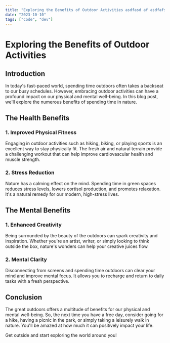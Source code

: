 ```yaml
---
title: "Exploring the Benefits of Outdoor Activities asdfasd af asdfafs asdasf asdfasf"
date: "2023-10-10"
tags: ["code", "dev"]
---
```


# Exploring the Benefits of Outdoor Activities

## Introduction

In today's fast-paced world, spending time outdoors often takes a backseat to our busy schedules. However, embracing outdoor activities can have a profound impact on our physical and mental well-being. In this blog post, we'll explore the numerous benefits of spending time in nature.

<CustomImage src="https://raw.githubusercontent.com/ttt-tin/blogposts/main/images/test.jpg" alt="Test image" />

## The Health Benefits

### 1. Improved Physical Fitness

Engaging in outdoor activities such as hiking, biking, or playing sports is an excellent way to stay physically fit. The fresh air and natural terrain provide a challenging workout that can help improve cardiovascular health and muscle strength.

### 2. Stress Reduction

Nature has a calming effect on the mind. Spending time in green spaces reduces stress levels, lowers cortisol production, and promotes relaxation. It's a natural remedy for our modern, high-stress lives.

## The Mental Benefits

### 1. Enhanced Creativity

Being surrounded by the beauty of the outdoors can spark creativity and inspiration. Whether you're an artist, writer, or simply looking to think outside the box, nature's wonders can help your creative juices flow.

### 2. Mental Clarity

Disconnecting from screens and spending time outdoors can clear your mind and improve mental focus. It allows you to recharge and return to daily tasks with a fresh perspective.

## Conclusion

The great outdoors offers a multitude of benefits for our physical and mental well-being. So, the next time you have a free day, consider going for a hike, having a picnic in the park, or simply taking a leisurely walk in nature. You'll be amazed at how much it can positively impact your life.

Get outside and start exploring the world around you!

